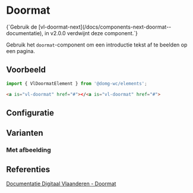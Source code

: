 
# Doormat

<Alert title="Deprecated">
    {`Gebruik de [vl-doormat-next](/docs/components-next-doormat--documentatie), in v2.0.0 verdwijnt deze component.`}
</Alert>

Gebruik het `doormat`-component om een introductie tekst af te beelden op een pagina.

## Voorbeeld

```js
import { VlDoormatElement } from '@domg-wc/elements';
```

```html
<a is="vl-doormat" href="#"></<a is="vl-doormat" href="#">
```

<Canvas of={VlDoormatStories.DoormatDefault} />

## Configuratie

<ArgTypes of={VlDoormatStories.DoormatDefault} />

## Varianten

### Met afbeelding

<Canvas of={VlDoormatStories.DoormatWithImage} />


## Referenties

[Documentatie Digitaal Vlaanderen - Doormat](https://overheid.vlaanderen.be/webuniversum/v3/documentation/atoms/vl-ui-doormat)
